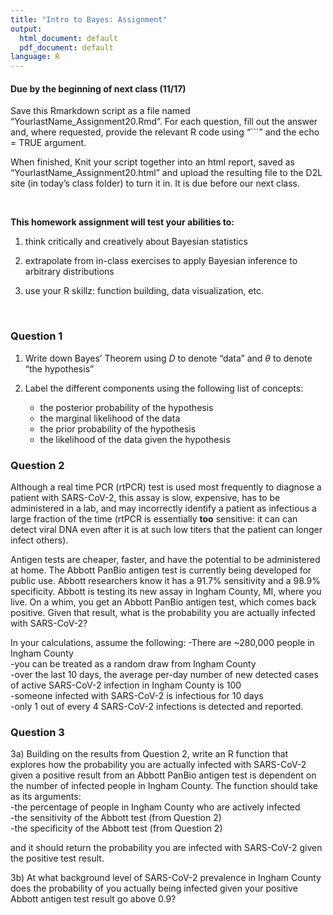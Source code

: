 ```yaml
---
title: "Intro to Bayes: Assignment"
output:
  html_document: default
  pdf_document: default
language: R
---
```


<!-- To render the assignment in Rmarkdown, enter the command below in the R console -->
<!-- rmarkdown::render("Class_20_Assignment.Rmd") -->

#### Due by the beginning of next class (11/17)

Save this Rmarkdown script as a file named “YourlastName_Assignment20.Rmd”. 
For each question, fill out the answer and, where requested, 
provide the relevant R code using "```" and the echo = TRUE argument.

When finished, Knit your script together into an html report, 
saved as “YourlastName_Assignment20.html” and upload the 
resulting file to the D2L site (in today’s class folder) to turn it in. 
It is due before our next class.

\

**This homework assignment will test your abilities to:**

1. think critically and creatively about Bayesian statistics

2. extrapolate from in-class exercises to apply Bayesian inference to arbitrary distributions

3. use your R skillz: function building, data visualization, etc.

\

### Question 1

1. Write down Bayes' Theorem using $D$ to denote "data" and $\theta$ to denote "the hypothesis"

2. Label the different components using the following list of concepts:
	- the posterior probability of the hypothesis
	- the marginal likelihood of the data
	- the prior probability of the hypothesis
	- the likelihood of the data given the hypothesis


### Question 2

Although a real time PCR (rtPCR) test is used most frequently 
to diagnose a patient with SARS-CoV-2, this assay is slow, 
expensive, has to be administered in a lab, and may incorrectly identify 
a patient as infectious a large fraction of the time 
(rtPCR is essentially **too** sensitive: 
it can can detect viral DNA even after it is at such low titers 
that the patient can longer infect others).

Antigen tests are cheaper, faster, and have the potential to be administered at home.
The Abbott PanBio antigen test is currently being developed for public use.
Abbott researchers know it has a 91.7% sensitivity and a 98.9% specificity. 
Abbott is testing its new assay in Ingham County, MI, where you live.
On a whim, you get an Abbott PanBio antigen test, which comes back positive. 
Given that result, what is the probability you are actually infected with SARS-CoV-2?

In your calculations, assume the following:
-There are ~280,000 people in Ingham County\
-you can be treated as a random draw from Ingham County\
-over the last 10 days, the average per-day number of new detected cases of active SARS-CoV-2 infection in Ingham County is 100\
-someone infected with SARS-CoV-2 is infectious for 10 days\
-only 1 out of every 4 SARS-CoV-2 infections is detected and reported.\


### Question 3

3a) Building on the results from Question 2, 
write an R function that explores how the probability you are actually infected with SARS-CoV-2 
given a positive result from an Abbott PanBio antigen test 
is dependent on the number of infected people in Ingham County.
The function should take as its arguments: \
 -the percentage of people in Ingham County who are actively infected \
 -the sensitivity of the Abbott test (from Question 2)\
 -the specificity of the Abbott test (from Question 2)\
 
and it should return the probability you are infected with SARS-CoV-2 given the positive test result.


3b) At what background level of SARS-CoV-2 prevalence in Ingham County does 
the probability of you actually being infected given your positive Abbott antigen test result go above 0.9?


